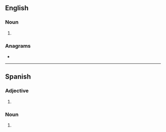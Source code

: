 ==English==

===Noun===
{{head|en|noun form}}

# {{plural of|en|mondo}}

===Anagrams===
* {{anagrams|en|a=dmnoos|Osmond}}

----

==Spanish==

===Adjective===
{{head|es|adjective form|g=m-p}}

# {{adj form of|es|mondo||m|p}}

===Noun===
{{head|es|noun form|g=m-p}}

# {{noun form of|es|mondo||p}}